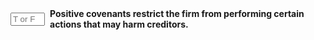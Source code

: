 ::: {.question-block}

<form onsubmit="event.preventDefault(); checkAnswerBox('module6_tf_q98','F')" style="display: flex; align-items: center; gap: 8px;">
<input type="text" id="module6_tf_q98" name="module6_tf_q98" maxlength="1" placeholder="T or F" style="width: 55px;" data-correct-answer="F" /> 
<label for="module6_tf_q98"><strong>Positive covenants restrict the firm from performing certain actions that may harm creditors.</strong></label>
</form>

<div id="feedback-module6_tf_q98" class="feedback" style="display:none;">
This is FALSE. Positive covenants require the firm to take specific actions, such as maintaining liquidity ratios.
</div>

:::
